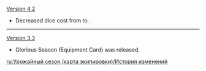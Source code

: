 {{Change History/Header}}
[[Version 4.2]]
* Decreased dice cost from {{TCG Cost|4|Hydro}} to {{TCG Cost|3|Hydro}}.
----
[[Version 3.3]]
* Glorious Season (Equipment Card) was released.
<noinclude>
[[ru:Урожайный сезон (карта экипировки)/История изменений]]
</noinclude>